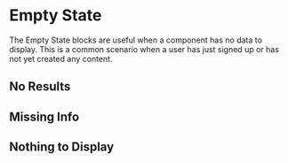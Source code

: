 
<Meta of={EmptyStateStories} />

# Empty State

The Empty State blocks are useful when a component has no data to display. This is a common scenario when a user has just signed up or has not yet created any content.

## No Results
<ToggleCanvas of={EmptyStateStories.NoResults} />

## Missing Info
<ToggleCanvas of={EmptyStateStories.MissingInfo} />

## Nothing to Display
<ToggleCanvas of={EmptyStateStories.NothingToDisplay} />
